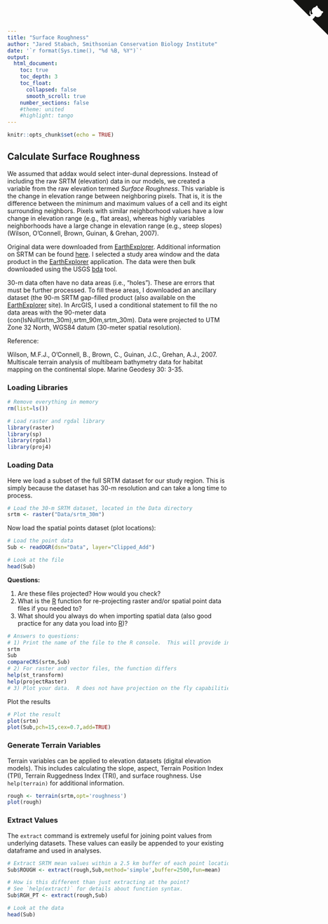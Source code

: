 ```yaml
---
title: "Surface Roughness"
author: "Jared Stabach, Smithsonian Conservation Biology Institute"
date: '`r format(Sys.time(), "%d %B, %Y")`'
output:
  html_document:
    toc: true
    toc_depth: 3
    toc_float: 
      collapsed: false
      smooth_scroll: true
    number_sections: false
    #theme: united
    #highlight: tango
---
```


```r
knitr::opts_chunk$set(echo = TRUE)
```

<a href="https://github.com/Smithsonian/Addax_DistributionModel.git" class="github-corner" aria-label="View source on GitHub"><svg width="80" height="80" viewBox="0 0 250 250" style="fill:#151513; color:#fff; position: absolute; top: 0; border: 0; right: 0;" aria-hidden="true"><path d="M0,0 L115,115 L130,115 L142,142 L250,250 L250,0 Z"></path><path d="M128.3,109.0 C113.8,99.7 119.0,89.6 119.0,89.6 C122.0,82.7 120.5,78.6 120.5,78.6 C119.2,72.0 123.4,76.3 123.4,76.3 C127.3,80.9 125.5,87.3 125.5,87.3 C122.9,97.6 130.6,101.9 134.4,103.2" fill="currentColor" style="transform-origin: 130px 106px;" class="octo-arm"></path><path d="M115.0,115.0 C114.9,115.1 118.7,116.5 119.8,115.4 L133.7,101.6 C136.9,99.2 139.9,98.4 142.2,98.6 C133.8,88.0 127.5,74.4 143.8,58.0 C148.5,53.4 154.0,51.2 159.7,51.0 C160.3,49.4 163.2,43.6 171.4,40.1 C171.4,40.1 176.1,42.5 178.8,56.2 C183.1,58.6 187.2,61.8 190.9,65.4 C194.5,69.0 197.7,73.2 200.1,77.6 C213.8,80.2 216.3,84.9 216.3,84.9 C212.7,93.1 206.9,96.0 205.4,96.6 C205.1,102.4 203.0,107.8 198.3,112.5 C181.9,128.9 168.3,122.5 157.7,114.1 C157.9,116.9 156.7,120.9 152.7,124.9 L141.0,136.5 C139.8,137.7 141.6,141.9 141.8,141.8 Z" fill="currentColor" class="octo-body"></path></svg></a><style>.github-corner:hover .octo-arm{animation:octocat-wave 560ms ease-in-out}@keyframes octocat-wave{0%,100%{transform:rotate(0)}20%,60%{transform:rotate(-25deg)}40%,80%{transform:rotate(10deg)}}@media (max-width:500px){.github-corner:hover .octo-arm{animation:none}.github-corner .octo-arm{animation:octocat-wave 560ms ease-in-out}}</style>

## Calculate Surface Roughness

We assumed that addax would select inter-dunal depressions. Instead of including the raw SRTM (elevation) data in our models, we created a variable from the raw elevation termed *Surface Roughness*. This variable is the change in elevation range between neighboring pixels. That is, it is the difference between the minimum and maximum values of a cell and its eight surrounding neighbors. Pixels with similar neighborhood values have a low change in elevation range (e.g., flat areas), whereas highly variables neighborhoods have a large change in elevation range (e.g., steep slopes) (Wilson, O’Connell, Brown, Guinan, & Grehan, 2007).

Original data were downloaded from [EarthExplorer](http://earthexplorer.usgs.gov/). Additional information on SRTM can be found [here](https://www2.jpl.nasa.gov/srtm/). I selected a study area window and the data product in the [EarthExplorer](http://earthexplorer.usgs.gov/) application. The data were then bulk downloaded using the USGS [bda](https://earthexplorer.usgs.gov/bulk/) tool. 

30-m data often have no data areas (i.e., "holes"). These are errors that must be further processed. To fill these areas, I downloaded an ancillary dataset (the 90-m SRTM gap-filled product (also available on the [EarthExplorer](http://earthexplorer.usgs.gov/) site). In ArcGIS, I used a conditional statement to fill the no data areas with the 90-meter data (con(IsNull(srtm_30m),srtm_90m,srtm_30m). Data were projected to UTM Zone 32 North, WGS84 datum (30-meter spatial resolution).

Reference:

Wilson, M.F.J., O'Connell, B., Brown, C., Guinan, J.C., Grehan, A.J., 2007. Multiscale terrain analysis of multibeam bathymetry data for habitat mapping on the continental slope. Marine Geodesy 30: 3-35.

### Loading Libraries

```r
# Remove everything in memory
rm(list=ls())

# Load raster and rgdal library
library(raster)
library(sp)
library(rgdal)
library(proj4)
```

### Loading Data

Here we load a subset of the full SRTM dataset for our study region.  This is simply because the dataset has 30-m resolution and can take a long time to process.

```r
# Load the 30-m SRTM dataset, located in the Data directory
srtm <- raster("Data/srtm_30m")
```

Now load the spatial points dataset (plot locations):
```r

# Load the point data
Sub <- readOGR(dsn="Data", layer="Clipped_Add")

# Look at the file
head(Sub)
```

**Questions:** 

1) Are these files projected?  How would you check?
2) What is the [R](https://cran.r-project.org/) function for re-projecting raster and/or spatial point data files if you needed to?
3) What should you always do when importing spatial data (also good practice for any data you load into [R](https://cran.r-project.org/))?

```r
# Answers to questions:
# 1) Print the name of the file to the R console.  This will provide information on the attributes of the file.  If projected, these details will appear in the output.  Use compareCRS() to determine if the projections match
srtm
Sub
compareCRS(srtm,Sub)
# 2) For raster and vector files, the function differs
help(st_transform)
help(projectRaster)
# 3) Plot your data.  R does not have projection on the fly capabilities, so if you data do not overlay, there is a problem.  See below for plotting of data.
```

Plot the results

```r
# Plot the result
plot(srtm)
plot(Sub,pch=15,cex=0.7,add=TRUE)
```

### Generate Terrain Variables

Terrain variables can be applied to elevation datasets (digital elevation models).  This includes calculating the slope, aspect, Terrain Position Index (TPI), Terrain Ruggedness Index (TRI), and surface roughness.  Use `help(terrain)` for additional information.

```r
rough <- terrain(srtm,opt='roughness')
plot(rough)
```

### Extract Values 

The `extract` command is extremely useful for joining point values from underlying datasets.  These values can easily be appended to your existing dataframe and used in analyses.

```r
# Extract SRTM mean values within a 2.5 km buffer of each point location.  
Sub$ROUGH <- extract(rough,Sub,method='simple',buffer=2500,fun=mean)

# How is this different than just extracting at the point?
# See `help(extract)` for details about function syntax.  
Sub$RGH_PT <- extract(rough,Sub)

# Look at the data
head(Sub)
```
